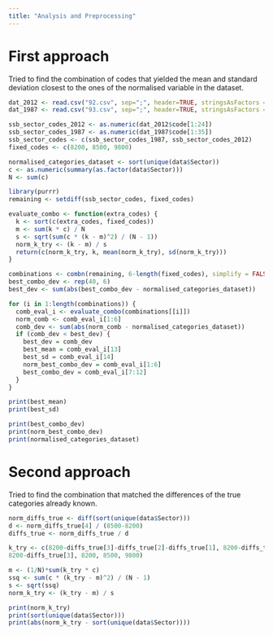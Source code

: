 ```yaml
---
title: "Analysis and Preprocessing"
---
```



# First approach
Tried to find the combination of codes that yielded the mean and standard deviation closest to the ones of the normalised variable in the dataset.

```r
dat_2012 <- read.csv("92.csv", sep=";", header=TRUE, stringsAsFactors = FALSE) #Statistics Norway table from 2012
dat_1987 <- read.csv("93.csv", sep=";", header=TRUE, stringsAsFactors = FALSE) #Statistics Norway table from 1987

ssb_sector_codes_2012 <- as.numeric(dat_2012$code[1:24])
ssb_sector_codes_1987 <- as.numeric(dat_1987$code[1:35])
ssb_sector_codes <- c(ssb_sector_codes_1987, ssb_sector_codes_2012)
fixed_codes <- c(8200, 8500, 9800)

normalised_categories_dataset <- sort(unique(data$Sector)) 
c <- as.numeric(summary(as.factor(data$Sector))) 
N <- sum(c)

library(purrr)
remaining <- setdiff(ssb_sector_codes, fixed_codes) 

evaluate_combo <- function(extra_codes) {
  k <- sort(c(extra_codes, fixed_codes))
  m <- sum(k * c) / N
  s <- sqrt(sum(c * (k - m)^2) / (N - 1))
  norm_k_try <- (k - m) / s
  return(c(norm_k_try, k, mean(norm_k_try), sd(norm_k_try)))
}

combinations <- combn(remaining, 6-length(fixed_codes), simplify = FALSE)
best_combo_dev <- rep(40, 6)
best_dev <- sum(abs(best_combo_dev - normalised_categories_dataset))

for (i in 1:length(combinations)) {
  comb_eval_i <- evaluate_combo(combinations[[i]])
  norm_comb <- comb_eval_i[1:6]
  comb_dev <- sum(abs(norm_comb - normalised_categories_dataset))
  if (comb_dev < best_dev) {
    best_dev = comb_dev
    best_mean = comb_eval_i[13]
    best_sd = comb_eval_i[14]
    norm_best_combo_dev = comb_eval_i[1:6]
    best_combo_dev = comb_eval_i[7:12]
  }
}

print(best_mean)
print(best_sd)

print(best_combo_dev)
print(norm_best_combo_dev)
print(normalised_categories_dataset)
```


# Second approach
Tried to find the combination that matched the differences of the true categories already known.

```r
norm_diffs_true <- diff(sort(unique(data$Sector)))
d <- norm_diffs_true[4] / (8500-8200)
diffs_true <- norm_diffs_true / d 

k_try <- c(8200-diffs_true[3]-diffs_true[2]-diffs_true[1], 8200-diffs_true[3]-diffs_true[2], 
8200-diffs_true[3], 8200, 8500, 9800)

m <- (1/N)*sum(k_try * c)
ssq <- sum(c * (k_try - m)^2) / (N - 1)
s <- sqrt(ssq)
norm_k_try <- (k_try - m) / s

print(norm_k_try)
print(sort(unique(data$Sector)))
print(abs(norm_k_try - sort(unique(data$Sector))))
```

